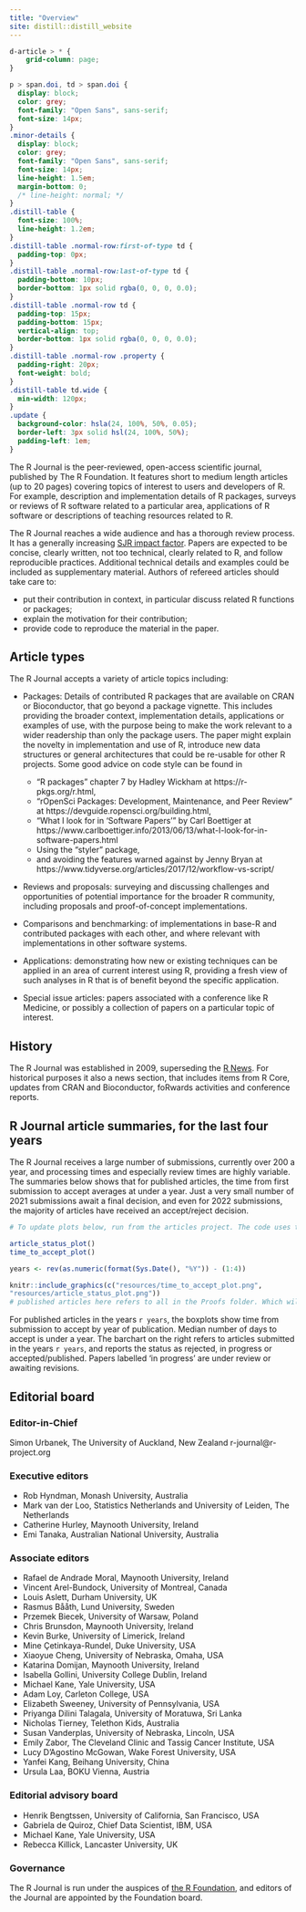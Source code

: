```yaml
---
title: "Overview"
site: distill::distill_website
---
```


```css
d-article > * {
    grid-column: page;
}

p > span.doi, td > span.doi {
  display: block;
  color: grey;
  font-family: "Open Sans", sans-serif;
  font-size: 14px;
}
.minor-details {
  display: block;
  color: grey;
  font-family: "Open Sans", sans-serif;
  font-size: 14px;
  line-height: 1.5em;
  margin-bottom: 0;
  /* line-height: normal; */
}
.distill-table {
  font-size: 100%;
  line-height: 1.2em;
}
.distill-table .normal-row:first-of-type td {
  padding-top: 0px;
}
.distill-table .normal-row:last-of-type td {
  padding-bottom: 10px;
  border-bottom: 1px solid rgba(0, 0, 0, 0.0);
}
.distill-table .normal-row td {
  padding-top: 15px;
  padding-bottom: 15px;
  vertical-align: top;
  border-bottom: 1px solid rgba(0, 0, 0, 0.0);
}
.distill-table .normal-row .property {
  padding-right: 20px;
  font-weight: bold;
}
.distill-table td.wide {
  min-width: 120px;
}
.update {
  background-color: hsla(24, 100%, 50%, 0.05); 
  border-left: 3px solid hsl(24, 100%, 50%); 
  padding-left: 1em;
}
```

The R Journal is the peer-reviewed, open-access scientific journal, published by The R Foundation. It features short to medium length articles (up to 20 pages) covering topics of interest to users and developers of R. For example, description and implementation details of R packages, surveys or reviews of R software related to a particular area, applications of R software or descriptions of teaching resources related to R. 

The R Journal reaches a wide audience and has a thorough review process. It has a generally increasing [SJR impact factor](https://www.scimagojr.com/journalsearch.php?q=21100255423&amp;tip=sid&amp;exact=no). Papers are expected to be concise, clearly written, not too technical, clearly related to R, and follow reproducible practices. Additional technical details and examples could be included as supplementary material. Authors of refereed articles should take care to:

* put their contribution in context, in particular discuss related R functions or packages;
* explain the motivation for their contribution;
* provide code to reproduce the material in the paper. </td>

## Article types

The R Journal accepts a variety of article topics including:

<!-- Following revision of the content description of The R Journal, from January 2017 submitted articles may include: -->

- Packages: Details of contributed R packages that are available on CRAN or Bioconductor, that go beyond a package vignette. This includes providing the broader context, implementation details, applications or examples of use, with the purpose being to make the work relevant to a wider readership than only the package users. The paper might explain the novelty in implementation and use of R, introduce new data structures or general architectures that could be re-usable for other R projects. Some good advice on code style can be found in
    - "R packages" chapter 7 by Hadley Wickham at https://r-pkgs.org/r.html,
    - "rOpenSci Packages: Development, Maintenance, and Peer Review" at https://devguide.ropensci.org/building.html,
    - "What I look for in 'Software Papers'" by Carl Boettiger at https://www.carlboettiger.info/2013/06/13/what-I-look-for-in-software-papers.html
    - Using the "styler" package,
    - and avoiding the features warned against by Jenny Bryan at https://www.tidyverse.org/articles/2017/12/workflow-vs-script/

- Reviews and proposals: surveying and discussing challenges and opportunities of potential importance for the broader R community, including proposals and proof-of-concept implementations.

- Comparisons and benchmarking: of implementations in base-R and contributed packages with each other, and where relevant with implementations in other software systems.

- Applications: demonstrating how new or existing techniques can be applied in an area of current interest using R, providing a fresh view of such analyses in R that is of benefit beyond the specific application.

- Special issue articles: papers associated with a conference like R Medicine, or possibly a collection of papers on a particular topic of interest.

## History

The R Journal was established in 2009, superseding the [R News](http://www.r-project.org/doc/Rnews/index.html).  For historical purposes it also a news section, that includes items from R Core, updates from CRAN and Bioconductor, foRwards activities and conference reports.

## R Journal article summaries, for the last four years

The R Journal receives a large number of submissions, currently over 200 a year, and processing times and especially review times are highly variable. The summaries below shows that for published articles, the time from first submission to accept averages at under a year.
Just a very small number of 2021 submissions await a final decision, and even for 2022 submissions, the majority of  articles have received an accept/reject decision.

```r
# To update plots below, run from the articles project. The code uses tablulate_articles, which runs only from articles.

article_status_plot()
time_to_accept_plot()
```
```r
years <- rev(as.numeric(format(Sys.Date(), "%Y")) - (1:4))

```


```r

knitr::include_graphics(c("resources/time_to_accept_plot.png",
"resources/article_status_plot.png"))
# published articles here refers to all in the Proofs folder. Which will coincide with website when published.
```

For published articles in the years `r years`, the boxplots show time from submission to accept by year of publication. Median number of days to accept is under a year. The barchart on the right refers to articles submitted in the years `r years`, and reports the status as
rejected, in progress or accepted/published. Papers labelled 'in progress' are under review or awaiting revisions. 


## Editorial board

### Editor-in-Chief

Simon Urbanek, The University of Auckland, New Zealand
r-journal@r-project.org

### Executive editors

- Rob Hyndman, Monash University, Australia
- Mark van der Loo, Statistics Netherlands and University of Leiden, The Netherlands
- Catherine Hurley, Maynooth University, Ireland 
- Emi Tanaka, Australian National University, Australia

### Associate editors

- Rafael de Andrade Moral, Maynooth University, Ireland
- Vincent Arel-Bundock, University of Montreal, Canada
- Louis Aslett, Durham University, UK 
- Rasmus Bååth, Lund University, Sweden
- Przemek Biecek, University of Warsaw, Poland
- Chris Brunsdon, Maynooth University, Ireland
- Kevin Burke, University of Limerick, Ireland
- Mine Çetinkaya-Rundel, Duke University, USA
- Xiaoyue Cheng, University of Nebraska, Omaha, USA
- Katarina Domijan, Maynooth University, Ireland
- Isabella Gollini, University College Dublin, Ireland
- Michael Kane, Yale University, USA
- Adam Loy, Carleton College, USA 
- Elizabeth Sweeney, University of Pennsylvania, USA
- Priyanga Dilini Talagala, University of Moratuwa, Sri Lanka
- Nicholas Tierney, Telethon Kids, Australia
- Susan Vanderplas, University of Nebraska, Lincoln, USA
- Emily Zabor, The Cleveland Clinic and Tassig Cancer Institute, USA
- Lucy D'Agostino McGowan, Wake Forest University, USA
- Yanfei Kang, Beihang University, China
- Ursula Laa, BOKU Vienna, Austria

### Editorial advisory board

- Henrik Bengtssen, University of California, San Francisco, USA
- Gabriela de Quiroz, Chief Data Scientist, IBM, USA
- Michael Kane, Yale University, USA
- Rebecca Killick, Lancaster University, UK

### Governance

The R Journal is run under the auspices of [the R Foundation](https://www.r-project.org/foundation/), and editors of the Journal are appointed by the Foundation board.

